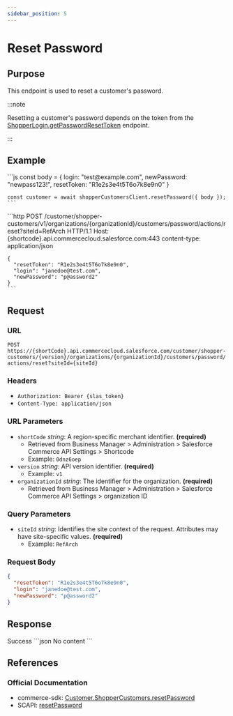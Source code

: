 ```yaml
---
sidebar_position: 5
---
```



# Reset Password

## Purpose

This endpoint is used to reset a customer's password.

:::note

Resetting a customer's password depends on the token from the [ShopperLogin.getPasswordResetToken](../ShopperLogin/get-password-reset-token.mdx) endpoint.

:::

## Example

<Tabs>
  <TabItem value="commerce-sdk" label="Commerce SDK">
    ```js
    const body = {
      login: "test@example.com",
      newPassword: "newpass123!",
      resetToken: "R1e2s3e4t5T6o7k8e9n0"
    }

    const customer = await shopperCustomersClient.resetPassword({ body });
    ```

  </TabItem>
  <TabItem value="scapi" label="SCAPI">
    ```http
    POST /customer/shopper-customers/v1/organizations/{organizationId}/customers/password/actions/reset?siteId=RefArch HTTP/1.1
    Host: {shortcode}.api.commercecloud.salesforce.com:443
    content-type: application/json

    {
      "resetToken": "R1e2s3e4t5T6o7k8e9n0",
      "login": "janedoe@test.com",
      "newPassword": "p@assword2"
    }
    ```

  </TabItem>
</Tabs>

## Request

### URL

`POST https://{shortCode}.api.commercecloud.salesforce.com/customer/shopper-customers/{version}/organizations/{organizationId}/customers/password/actions/reset?siteId={siteId}`

### Headers

- `Authorization: Bearer {slas_token}`
- `Content-Type: application/json`

### URL Parameters

- `shortCode` _string_: A region-specific merchant identifier. **(required)**
  - Retrieved from Business Manager > Administration > Salesforce Commerce API Settings > Shortcode
  - Example: `0dnz6oep`
- `version` _string_: API version identifier. **(required)**
  - Example: `v1`
- `organizationId` _string_: The identifier for the organization. **(required)**
  - Retrieved from Business Manager > Administration > Salesforce Commerce API Settings > organization ID

### Query Parameters

- `siteId` _string_: Identifies the site context of the request. Attributes may have site-specific values. **(required)**
  - Example: `RefArch`

### Request Body

```json
{
  "resetToken": "R1e2s3e4t5T6o7k8e9n0",
  "login": "janedoe@test.com",
  "newPassword": "p@assword2"
}
```

## Response

<Tabs>
  <TabItem value='204' label='204'>
    Success ```json No content ```
  </TabItem>
</Tabs>

## References

### Official Documentation

- commerce-sdk: [Customer.ShopperCustomers.resetPassword](https://salesforcecommercecloud.github.io/commerce-sdk/classes/customer.shoppercustomers.html#resetpassword)
- SCAPI: [resetPassword](https://developer.salesforce.com/docs/commerce/commerce-api/references/shopper-customers?meta=resetPassword)
